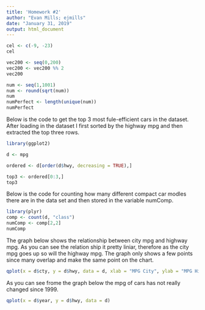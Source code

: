 ```yaml
---
title: 'Homework #2'
author: "Evan Mills; ejmills"
date: "January 31, 2019"
output: html_document
---
```


```r
cel <- c(-9, -23)
cel

vec200 <- seq(0,200)
vec200 <- vec200 %% 2
vec200

num <- seq(1,1001)
num <- round(sqrt(num))
num
numPerfect <- length(unique(num))
numPerfect

```

Below is the code to get the top 3 most fule-efficient cars in the dataset. After loading in the dataset I first sorted by the highway mpg and then extracted the top three rows.

```r
library(ggplot2)

d <- mpg

ordered <- d[order(d$hwy, decreasing = TRUE),]

top3 <- ordered[0:3,]
top3
```

Below is the code for counting how many different compact car modles there are in the data set and then stored in the variable numComp.

```r
library(plyr)
comp <- count(d, "class")
numComp <- comp[2,2]
numComp
```

The graph below shows the relationship between city mpg and highway mpg. As you can see the relation ship it pretty liniar, therefore as the city mpg goes up so will the highway mpg. The graph only shows a few points since many overlap and make the same point on the chart.

```r
qplot(x = d$cty, y = d$hwy, data = d, xlab = "MPG City", ylab = "MPG Highway")
```

As you can see frome the graph below the mpg of cars has not really changed since 1999. 

```r
qplot(x = d$year, y = d$hwy, data = d)
```
